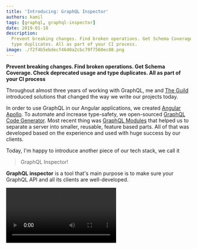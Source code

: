 ```yaml
---
title: 'Introducing: GraphQL Inspector'
authors: kamil
tags: [graphql, graphql-inspector]
date: 2019-01-18
description:
  Prevent breaking changes. Find broken operations. Get Schema Coverage. Check deprecated usage and
  type duplicates. All as part of your CI process.
image: ./f2f4b5ebdecf4640a2cbc79f7560ec88.png
---
```


**Prevent breaking changes. Find broken operations. Get Schema Coverage. Check deprecated usage and
type duplicates. All as part of your CI process**

Throughout almost three years of working with GraphQL, me and [The Guild](/) introduced solutions
that changed the way we write our projects today.

In order to use GraphQL in our Angular applications, we created
[Angular Apollo](https://github.com/apollographql/apollo-angular). To automate and increase
type-safety, we open-sourced
[GraphQL Code Generator](https://github.com/dotansimha/graphql-code-generator). Most recent thing
was [GraphQL Modules](https://github.com/Urigo/graphql-modules) that helped us to separate a server
into smaller, reusable, feature based parts. All of that was developed based on the experience and
used with huge success by our clients.

Today, I'm happy to introduce another piece of our tech stack, we call it

> GraphQL Inspector!

**GraphQL inspector** is a tool that's main purpose is to make sure your GraphQL API and all its
clients are well-developed.

<Video src="./b716ba07f58b635b07edad6e3765e1d1.webm" title="GraphQL Inspector CLI" />

---

## Key Features

- [**Finds breaking, dangerous and safe changes**](https://graphql-inspector.com/docs/essentials/diff)
  when modifying a GraphQL API
- [**GitHub Application**](https://graphql-inspector.com/install) +
  [GitHub Action](https://graphql-inspector.com/docs/recipies/github) _(Bitbucket integration soon)_
- **Command Line Interface**
- **Completely free and open-source** — host your own GraphQL Inspector
- [**Schema coverage**](https://graphql-inspector.com/docs/essentials/coverage) **—**see unused
  parts of Schema based on all your clients' fragments and operations
- [**Validates operations**](https://graphql-inspector.com/docs/essentials/validate) against a
  GraphQL Schema — you notice errors before run-time!
- [**Find duplicates or similar types**](https://graphql-inspector.com/docs/essentials/similar)

---

## Use It in GitHub

We offer GraphQL Inspector as a [GitHub Application](https://graphql-inspector.com/install) that you
can install in any of your repositories within a single click. That's the easiest way possible to
start using Inspector.

![](./e448298f70d03901ed6d7f913684fff6.jpeg 'GraphQL Inspector annotates every change in your GraphQL Schema')

## Inspector as Part of Your Workflow

In order to use GraphQL Inspector, you need to make sure you write an entire GraphQL Schema to a
file so Inspector could see it. Git hooks fits well here. Whenever there's a new commit, the file
will be updated.

Next, you configure GraphQL Inspector in `package.json` :

```json
{
  "name": "my-app",
  "scripts": {
    "graphql:write": "graphql-inspector introspect src/schema.js --write schema.graphql"
  },
  "graphql-inspector": {
    "diff": true,
    "schema": {
      "ref": "head/master",
      "path": "schema.graphql"
    }
  }
}
```

> You can read more about that in
> [“Github Application” chapter](https://graphql-inspector.com/docs/recipies/github#usage) on
> [our website](https://graphql-inspector.com).

Now, whenever someone submits a Pull Request the GraphQL Inspector will compare schemas and fail if
there are breaking changes.

![](./97a878e053408c9aac2989f102fae5b2.png 'Prevents from merging the Pull Request')

## GitHub Actions

I know GitHub Actions are not yet publicly available but if you're lucky enough, you can use them to
host your own GraphQL Inspector that is deployed and live per each commit or a pull request. Because
an Action is temporarily executed with Docker, you won't use any Cloud service or any other paid
resources.

![](./ca013c71cd929edd8b85fd8d5aaf473c.jpeg 'An example workflow. Check your API on every pull request or commit.')

Right now, Actions are not the most enjoyable thing but because it's free and super easy to setup we
highly recommend to take advantage of it if you don't want to use hosted by us GraphQL Inspector.

We don't store any data, the code is open-sourced and deployed with Netlify Functions.

> Because we strongly believe in open-source, **you can also have your own instance of GraphQL
> Inspector up and running.**

## Bitbucket Integration

GraphQL Inspector doesn't support Bitbucket yet, but it's on top of our roadmap, and we're starting
working on it. If you need it, please reach out or comment on
[the open issue](https://github.com/kamilkisiela/graphql-inspector/issues/54).

## Prevent Breaking Changes

GraphQL Inspector compares an old and a new GraphQL Schema in order to alert you about breaking
changes. It also tracks other changes, dangerous to implement and those that are entirely safe.

This way you have a clear vision of how your Schema is developed.

![](./db3ebe4655f21fadd3d68d71bb0342ef.jpeg 'Schema Comparison in GraphQL Inspector CLI')

## Schema Coverage

The idea behind it is to see which part of your schema is used, how many times and by which
operation. It only applies to documents that can be statically analyzed.

Inspector is able to extract every fragment or operation from your TypeScript and JavaScript files.
It supports any kind of template literal tag but also `.graphql` files.

![](./c7f0f0866d7bb5684a766eff7108fe1f.jpeg 'Shows you how many times each field is used by all fragments and operations')

## Validate Documents and Find Deprecated Usage

In order to find out that your operation or fragment is broken you need to run an app and execute a
query or mutation. Thanks to GraphQL Inspector, you can easily check for errors or deprecated usage
at any point of time.

![](./53cb02616ee279f3774e7ccf2b2c00ae.jpeg)

> I recommend to make it as part of your CI or even git hooks.

## Find Duplicates

Another interesting feature of Inspector allows you to find similar types and maybe even duplicates.
It's not something everyone might want to use but we found it really helpful when we were migrating
few separate GraphQL APIs to a monorepo and merging them into a single server at
[**Air France — KLM**](https://medium.com/airfrance-klm). The person who could say more about that
would be Mart Ganzevles, who's the father of that particular feature, and it was his first ever
open-source contribution. Amazing work Mart!

![](./ff95930cdd17aff41491ea78c724bcf5.jpeg)

## Desktop Application

We are going to work on a Desktop version of GraphQL Inspector to boost the whole experience even
further. Imagine exploring everything in a nicely done and interactive application. You could click
on things in order to see them in details, just amazing!

## Other Features

- Runs a GraphQL Server with faked data within a single command
- Writes an introspection result of GraphQL Schema to a file

## How Does It Compare to Other Tools

**Apollo Engine** GraphQL Inspector tries to solve a bit of a different use-case. The main idea
behind Apollo Engine is to get insights of how a GraphQL server behaves in production.

It supports schema comparison too but the main difference is that we **don't store any of your
data** and in order to track changes, **we simply take advantage of Git**. Each change is available
in git history, so the workflow is straightforward, and it's something you're already familiar with.

Because of that, Apollo's advantage is that it takes into account production data and not only your
code. But if that is important to you, you can gather this data from your GraphQL servers today,
store it wherever you want, and we can add a feature to add this data into one of our reports.

**GraphQL Doctor** and our tool have in common only the Schema Comparison feature, but Inspector
tracks also changes that are safe to introduce. Doctor's main goal is to run within GitHub and
prevent from breaking an API. We would love to collaborate with them, make sure we truly covered all
their use cases and maybe merge their library into ours.

## Open-Source Community

In [The Guild](/), we love open-source, our whole careers were possible because of that. We also
found out each other through Open-Source :)

That's why I encourage you to help us develop GraphQL Inspector and **let's build it together**.

Smallest piece of code, bug fix, documentation improvement or even a simplest suggestion counts as
contribution!

## Links

- [Website](https://graphql-inspector.com) and [documentation](https://graphql-inspector.com/docs)
- Visit the [repository](https://github.com/kamilkisiela/graphql-inspector) on GitHub
- CLI available — `yarn global add @graphql-inspector/cli`
- Checkout the [GitHub Application](https://graphql-inspector.com/install)
- See an [example](https://github.com/kamilkisiela/graphql-inspector-example/pull/3) app that uses
  GraphQL Inspector
